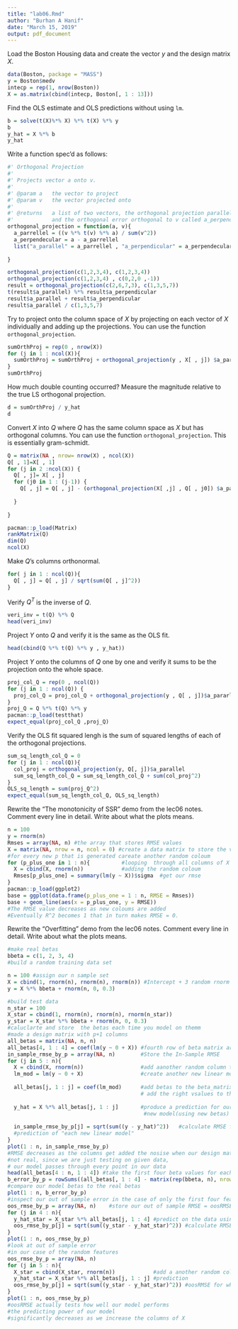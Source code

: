 ```yaml
---
title: "lab06.Rmd"
author: "Burhan A Hanif"
date: "March 15, 2019"
output: pdf_document
---
```

Load the Boston Housing data and create the vector $y$ and the design matrix $X$.

```r
data(Boston, package = "MASS")
y = Boston$medv
intecp = rep(1, nrow(Boston))
X = as.matrix(cbind(intecp, Boston[, 1 : 13]))
```

Find the OLS estimate and OLS predictions without using `lm`.

```r
b = solve(t(X)%*% X) %*% t(X) %*% y
b
y_hat = X %*% b
y_hat
```

Write a function spec'd as follows:

```r
#' Orthogonal Projection
#'
#' Projects vector a onto v.
#'
#' @param a   the vector to project
#' @param v   the vector projected onto
#'
#' @returns   a list of two vectors, the orthogonal projection parallel to v named a_parallel, 
#'            and the orthogonal error orthogonal to v called a_perpendicular
orthogonal_projection = function(a, v){
  a_parrellel = ((v %*% t(v) %*% a) / sum(v^2))
  a_perpendecular = a - a_parrellel
  list("a_parallel" = a_parrellel , "a_perpendicular" = a_perpendecular)
  
}

orthogonal_projection(c(1,2,3,4), c(1,2,3,4))
orthogonal_projection(c(1,2,3,4) , c(0,2,0 ,-1))
result = orthogonal_projection(c(2,6,7,3), c(1,3,5,7))
t(result$a_parallel) %*% result$a_perpendicular
result$a_parallel + result$a_perpendicular
result$a_parallel / c(1,3,5,7)
```


Try to project onto the column space of $X$ by projecting on each vector of $X$ individually and adding up the projections. You can use the function `orthogonal_projection`.

```r
sumOrthProj = rep(0 , nrow(X))
for (j in 1 : ncol(X)){
  sumOrthProj = sumOrthProj + orthogonal_projection(y , X[ , j]) $a_parallel
}
sumOrthProj
```

How much double counting occurred? Measure the magnitude relative to the true LS orthogonal projection.

```r
d = sumOrthProj / y_hat
d
```

Convert $X$ into $Q$ where $Q$ has the same column space as $X$ but has orthogonal columns. You can use the function `orthogonal_projection`. This is essentially gram-schmidt.

```r
Q = matrix(NA , nrow= nrow(X) , ncol(X))
Q[ , 1]=X[ , 1]
for (j in 2 :ncol(X)) {
  Q[ , j]= X[ , j]
  for (j0 in 1 : (j-1)) {
    Q[ , j] = Q[ , j] - (orthogonal_projection(X[ ,j] , Q[ , j0]) $a_parallel)
    
  }
  
}

pacman::p_load(Matrix)
rankMatrix(Q)
dim(Q)
ncol(X)


```

Make $Q$'s columns orthonormal.

```r
for( j in 1 : ncol(Q)){
  Q[ , j] = Q[ , j] / sqrt(sum(Q[ , j]^2))
}
```

Verify $Q^T$ is the inverse of $Q$.

```r
veri_inv = t(Q) %*% Q
head(veri_inv)
```


Project $Y$ onto $Q$ and verify it is the same as the OLS fit.

```r
head(cbind(Q %*% t(Q) %*% y , y_hat))
```


Project $Y$ onto the columns of $Q$ one by one and verify it sums to be the projection onto the whole space.

```r
proj_col_Q = rep(0 , ncol(Q))
for (j in 1 : ncol(Q)) {
  proj_col_Q = proj_col_Q + orthogonal_projection(y , Q[ , j])$a_pararllel
}
proj_Q = Q %*% t(Q) %*% y
pacman::p_load(testthat)
expect_equal(proj_col_Q ,proj_Q)

```

Verify the OLS fit squared lengh is the sum of squared lengths of each of the orthogonal projections.

```r
sum_sq_length_col_Q = 0
for (j in 1 : ncol(Q)){
  col_proj = orthogonal_projection(y, Q[, j])$a_parallel
  sum_sq_length_col_Q = sum_sq_length_col_Q + sum(col_proj^2)
}
OLS_sq_length = sum(proj_Q^2)
expect_equal(sum_sq_length_col_Q, OLS_sq_length)
```

Rewrite the "The monotonicity of SSR" demo from the lec06 notes. Comment every line in detail. Write about what the plots means.

```r
n = 100
y = rnorm(n)
Rmses = array(NA, n) #the array that stores RMSE values
X = matrix(NA, nrow = n, ncol = 0) #create a data matrix to store the values 
#for every new p that is generated careate another random coloum
for (p_plus_one in 1 : n){          #looping  through all columns of X
  X = cbind(X, rnorm(n))            #adding the random coloum
  Rmses[p_plus_one] = summary(lm(y ~ X))$sigma  #get our rmse
}
pacman::p_load(ggplot2)
base = ggplot(data.frame(p_plus_one = 1 : n, RMSE = Rmses))
base + geom_line(aes(x = p_plus_one, y = RMSE))
#The RMSE value decreases as new coloums are added 
#Eventually R^2 becomes 1 that in turn makes RMSE = 0.
```

Rewrite the "Overfitting" demo from the lec06 notes. Comment every line in detail. Write about what the plots means.

```r
#make real betas 
bbeta = c(1, 2, 3, 4)   
#build a random training data set

n = 100 #assign our n sample set
X = cbind(1, rnorm(n), rnorm(n), rnorm(n)) #Intercept + 3 random rnorm columns
y = X %*% bbeta + rnorm(n, 0, 0.3) 

#build test data
n_star = 100
X_star = cbind(1, rnorm(n), rnorm(n), rnorm(n_star))
y_star = X_star %*% bbeta + rnorm(n, 0, 0.3)
#caluclarte and store  the betas each time you model on themm 
#made a design matrix with p+1 columns
all_betas = matrix(NA, n, n)
all_betas[4, 1 : 4] = coef(lm(y ~ 0 + X)) #fourth row of beta matrix are the beta values from when we had 4 columns in X
in_sample_rmse_by_p = array(NA, n)        #Store the In-Sample RMSE
for (j in 5 : n){
  X = cbind(X, rnorm(n))                  #add aanother random column to X
  lm_mod = lm(y ~ 0 + X)                  #create another new linear model w/o intercept
  
  all_betas[j, 1 : j] = coef(lm_mod)      #add betas to the beta_matrix in the column                  
                                          # add the right vsalues to the coloums 
  
  y_hat = X %*% all_betas[j, 1 : j]       #produce a prediction for our linear model
                                           #new model(using new betas)
  
  in_sample_rmse_by_p[j] = sqrt(sum((y - y_hat)^2))   #calculate RMSE for the 
  #prediction of "each new linear model"
}
plot(1 : n, in_sample_rmse_by_p)
#RMSE decreases as the columns get added the nosise when our design matrix approches n
#not real, since we are just testing on given data,
# our model passes through every point in our data
head(all_betas[4 : n, 1 : 4]) #take the first four beta values for each of our models
b_error_by_p = rowSums((all_betas[, 1 : 4] - matrix(rep(bbeta, n), nrow = n, byrow = TRUE))^2) 
#compare our model betas to the real betas
plot(1 : n, b_error_by_p)
#inspect our out of sample error in the case of only the first four features of the data set
oos_rmse_by_p = array(NA, n)    #store our out of sample RMSE = oosRMSE
for (j in 4 : n){
  y_hat_star = X_star %*% all_betas[j, 1 : 4] #predict on the data using the betas from the "first four columns of Xstar" 
  oos_rmse_by_p[j] = sqrt(sum((y_star - y_hat_star)^2)) #calculate RMSE
}
plot(1 : n, oos_rmse_by_p)
#look at out of sample error 
#in our case of the random features
oos_rmse_by_p = array(NA, n)
for (j in 5 : n){
  X_star = cbind(X_star, rnorm(n))            #add a another random column
  y_hat_star = X_star %*% all_betas[j, 1 : j] #prediction 
  oos_rmse_by_p[j] = sqrt(sum((y_star - y_hat_star)^2)) #oosRMSE for when you add random columns
}
plot(1 : n, oos_rmse_by_p)
#oosRMSE actually tests how well our model performs
#the predicting power of our model 
#significantly decreases as we increase the columns of X
```